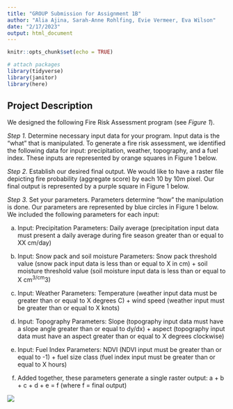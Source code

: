 ```yaml
---
title: "GROUP Submission for Assignment 1B"
author: "Alia Ajina, Sarah-Anne Rohlfing, Evie Vermeer, Eva Wilson"
date: "2/17/2023"
output: html_document
---
```


```r
knitr::opts_chunk$set(echo = TRUE)

# attach packages
library(tidyverse)
library(janitor)
library(here)
```

## Project Description

We designed the following Fire Risk Assessment program (see *Figure 1*).

*Step 1.* Determine necessary input data for your program. Input data is the "what" that is manipulated. To generate a fire risk assessment, we identified the following data for input: precipitation, weather, topography, and a fuel index. These inputs are represented by orange squares in Figure 1 below.

*Step 2.* Establish our desired final output. We would like to have a raster file depicting fire probability (aggregate score) by each 10 by 10m pixel. Our final output is represented by a purple square in Figure 1 below. 

*Step 3.* Set your parameters. Parameters determine "how" the manipulation is done. Our parameters are represented by blue circles in Figure 1 below. We included the following parameters for each input:

a. Input: Precipitation 
Parameters: Daily average (precipitation input data must present a daily average during fire season greater than or equal to XX cm/day)

b. Input: Snow pack and soil moisture 
Parameters: Snow pack threshold value (snow pack input data is less than or equal to X in cm) + soil moisture threshold value (soil moisture input data is less than or equal to X cm^3/cm^3)

c. Input: Weather 
Parameters: Temperature (weather input data must be greater than or equal to X degrees C) + wind speed (weather input must be greater than or equal to X knots)  

d. Input: Topography 
Parameters: Slope (topography input data must have a slope angle greater than or equal to dy/dx) + aspect (topography input data must have an aspect greater than or equal to X degrees clockwise)

e. Input: Fuel Index 
Parameters: NDVI (NDVI input must be greater than or equal to -1) + fuel size class (fuel index input must be greater than or equal to X hours)

f. Added together, these parameters generate a single raster output:
a + b + c + d + e = f (where f = final output)

![](flowchart.png)


